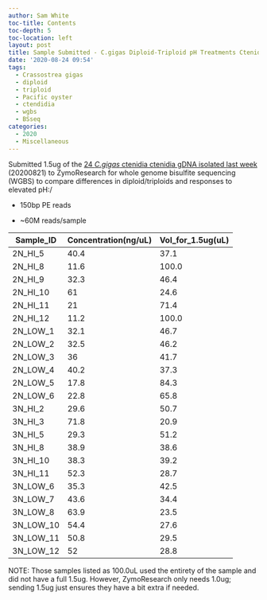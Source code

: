 ```yaml
---
author: Sam White
toc-title: Contents
toc-depth: 5
toc-location: left
layout: post
title: Sample Submitted - C.gigas Diploid-Triploid pH Treatments Ctenidia to ZymoResearch for WGBS
date: '2020-08-24 09:54'
tags:
  - Crassostrea gigas
  - diploid
  - triploid
  - Pacific oyster
  - ctendidia
  - wgbs
  - BSseq
categories:
  - 2020
  - Miscellaneous
---
```

Submitted 1.5ug of the [24 _C.gigas_ ctenidia ctenidia gDNA isolated last week](https://robertslab.github.io/sams-notebook/posts/2020/2020-08-21-DNA-Isolation-and-Quantification---C.gigas-High-Low-pH-Triploid-and-Diploid-Ctenidia/) (20200821) to ZymoResearch for whole genome bisulfite sequencing (WGBS) to compare differences in diploid/triploids and responses to elevated pH:/

- 150bp PE reads

- ~60M reads/sample


| Sample_ID | Concentration(ng/uL) | Vol_for_1.5ug(uL) |
|-----------|----------------------|-------------------|
| 2N_HI_5   | 40.4                 | 37.1              |
| 2N_HI_8   | 11.6                 | 100.0             |
| 2N_HI_9   | 32.3                 | 46.4              |
| 2N_HI_10  | 61                   | 24.6              |
| 2N_HI_11  | 21                   | 71.4              |
| 2N_HI_12  | 11.2                 | 100.0             |
| 2N_LOW_1  | 32.1                 | 46.7              |
| 2N_LOW_2  | 32.5                 | 46.2              |
| 2N_LOW_3  | 36                   | 41.7              |
| 2N_LOW_4  | 40.2                 | 37.3              |
| 2N_LOW_5  | 17.8                 | 84.3              |
| 2N_LOW_6  | 22.8                 | 65.8              |
| 3N_HI_2   | 29.6                 | 50.7              |
| 3N_HI_3   | 71.8                 | 20.9              |
| 3N_HI_5   | 29.3                 | 51.2              |
| 3N_HI_8   | 38.9                 | 38.6              |
| 3N_HI_10  | 38.3                 | 39.2              |
| 3N_HI_11  | 52.3                 | 28.7              |
| 3N_LOW_6  | 35.3                 | 42.5              |
| 3N_LOW_7  | 43.6                 | 34.4              |
| 3N_LOW_8  | 63.9                 | 23.5              |
| 3N_LOW_10 | 54.4                 | 27.6              |
| 3N_LOW_11 | 50.8                 | 29.5              |
| 3N_LOW_12 | 52                   | 28.8              |

NOTE: Those samples listed as 100.0uL used the entirety of the sample and did not have a full 1.5ug. However, ZymoResearch only needs 1.0ug; sending 1.5ug just ensures they have a bit extra if needed.
